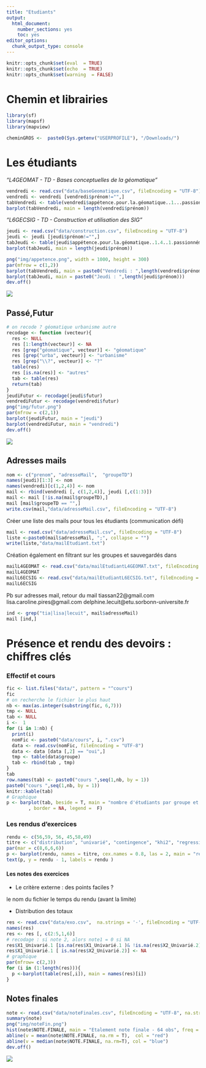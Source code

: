 ```yaml
---
title: "Etudiants"
output:
  html_document:
    number_sections: yes
    toc: yes
editor_options:
  chunk_output_type: console
---
```


```r
knitr::opts_chunk$set(eval  = TRUE)
knitr::opts_chunk$set(echo  = TRUE)
knitr::opts_chunk$set(warning  = FALSE)
``` 



# Chemin et librairies



```r
library(sf)
library(mapsf)
library(mapview)
```


```r
cheminGROS <-  paste0(Sys.getenv("USERPROFILE"), "/Downloads/")
```



# Les étudiants

*"L4GEOMAT - TD - Bases conceptuelles de la géomatique"*

```r
vendredi <- read.csv("data/baseGeomatique.csv", fileEncoding = "UTF-8")
vendredi <- vendredi [vendredi$prénom!="",]
tabVendredi <- table(vendredi$appétence.pour.la.géomatique..1...passionnément..4...pas.du.tout.)
barplot(tabVendredi, main = length(vendredi$prénom))
```


*"L6GECSIG - TD - Construction et utilisation des SIG"*

```r
jeudi <- read.csv("data/construction.csv", fileEncoding = "UTF-8")
jeudi <- jeudi [jeudi$prénom!="",]
tabJeudi <- table(jeudi$appétence.pour.la.géomatique..1.4..1.passionnément..4.pas.du.tout.)
barplot(tabJeudi, main = length(jeudi$prénom))
```


```r
png("img/appetence.png", width = 1000, height = 300)
par(mfrow = c(1,2))
barplot(tabVendredi, main = paste0("Vendredi : ",length(vendredi$prénom)))
barplot(tabJeudi, main = paste0("Jeudi : ",length(jeudi$prénom)))
dev.off()
```


![](img/appetence.png)


## Passé,Futur

```r
# on recode ? géomatique urbanisme autre
recodage <- function (vecteur){
  res <- NULL
  res [1:length(vecteur)] <- NA
  res [grep("géomatique", vecteur)] <- "géomatique"
  res [grep("urba", vecteur)] <- "urbanisme"
  res [grep("\\?", vecteur)] <- "?"
  table(res)
  res [is.na(res)] <- "autres"
  tab <- table(res)
  return(tab)
}
jeudiFutur <- recodage(jeudi$futur)
vendrediFutur <- recodage(vendredi$futur)
png("img/futur.png")
par(mfrow = c(2,1))
barplot(jeudiFutur, main = "jeudi")
barplot(vendrediFutur, main = "vendredi")
dev.off()
```

![](img/futur.png)

## Adresses mails

```r
nom <- c("prenom", "adresseMail",  "groupeTD")
names(jeudi)[1:3] <- nom
names(vendredi)[c(1,2,4)] <- nom
mail <- rbind(vendredi [, c(1,2,4)], jeudi [,c(1:3)])
mail <- mail [!is.na(mail$groupeTD),]
mail [mail$groupeTD == "",]
write.csv(mail,"data/adresseMail.csv", fileEncoding = "UTF-8")
```


Créer une liste des mails pour tous les étudiants
(communication défi)

```r
mail <- read.csv("data/adresseMail.csv", fileEncoding = "UTF-8")
liste <-paste0(mail$adresseMail, ";", collapse = "")
write(liste,"data/mailEtudiant.txt")
```


Création également en filtrant sur les groupes et sauvegardés dans

```r
mailL4GEOMAT <- read.csv("data/mailEtudiantL4GEOMAT.txt", fileEncoding = "UTF-8")
mailL4GEOMAT
mailL6ECSIG <- read.csv("data/mailEtudiantL6ECSIG.txt", fileEncoding = "UTF-8")
mailL6ECSIG
```




Pb sur adresses mail, retour du mail
tiassan22@gmail.com
lisa.caroline.pires@gmail.com
delphine.lecuit@etu.sorbonn-universite.fr


```r
ind <- grep("tia|lisa|lecuit", mail$adresseMail)
mail [ind,]
```






# Présence et rendu des devoirs : chiffres clés

### Effectif et cours

```r
fic <- list.files("data/", pattern = "^cours")
fic
# on recherche le fichier le plus haut
nb <- max(as.integer(substring(fic, 6,7)))
tmp <- NULL
tab <- NULL
i <-  1
for (i in 1:nb) {
  print(i)
  nomFic <- paste0("data/cours", i, ".csv")
  data <- read.csv(nomFic, fileEncoding = "UTF-8")
  data <- data [data [,2] == "oui",]
  tmp <- table(data$groupe)
  tab <- rbind(tab , tmp)
}
tab
row.names(tab) <- paste0("cours ",seq(1,nb, by = 1))
paste0("cours ",seq(1,nb, by = 1))
knitr::kable(tab)
# Graphique
p <- barplot(tab, beside = T, main = "nombre d'étudiants par groupe et par cours", xlab = "groupe", ylab = "nb", col = terrain.colors(nb) 
        , border = NA, legend =  F)

```





### Les rendus d'exercices



```r
rendu <- c(56,59, 56, 45,58,49)
titre <- c("distribution", "univarié", "contingence", "khi2", "regression", "1er script")
par(mar = c(8,6,6,6))
p <- barplot(rendu, names = titre, cex.names = 0.8, las = 2, main = "rendu devoirs (effectif 75 étudiants environ)", border = NA)
text(p, y = rendu - 1, labels = rendu )
```


#### Les notes des exercices


- Le critère externe : des points faciles ?

le nom du fichier
le temps du rendu (avant la limite)

- Distribution des totaux

```r
res <- read.csv("data/exo.csv",  na.strings = '-', fileEncoding = "UTF-8")
names(res)
res <- res [, c(2:5,1,6)]
# recodage : si note 2, alors note1 = 0 si NA
res$X1_Univarié.1 [is.na(res$X1_Univarié.1 )& !is.na(res$X2_Univarié.2)] <- 0
res$X1_Univarié.1 [ is.na(res$X2_Univarié.2)] <- NA
# graphique
par(mfrow= c(2,3))
for (i in (1:length(res))){
  p <-barplot(table(res[,i]), main = names(res)[i])
}
```




## Notes finales



```r
note <- read.csv("data/noteFinales.csv", fileEncoding = "UTF-8", na.strings = c("EN ATTENTE", "NA","-"), dec = ",")
summary(note)
png("img/noteFin.png")
hist(note$NOTE.FINALE, main = "Etalement note finale - 64 obs", freq = T, border = NA)
abline(v = mean(note$NOTE.FINALE, na.rm = T),  col = "red")
abline(v = median(note$NOTE.FINALE, na.rm=T), col = "blue")
dev.off()
```

![](img/noteFin.png)

